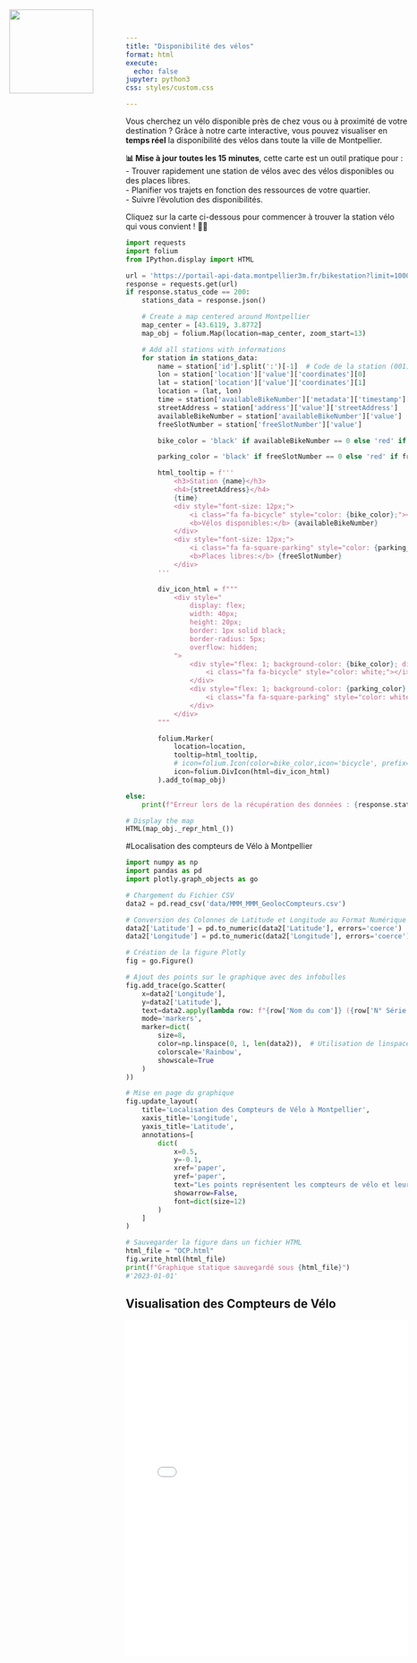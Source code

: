 ```yaml
---
title: "Disponibilité des vélos"
format: html
execute:
  echo: false
jupyter: python3
css: styles/custom.css

---
```

![ ](images/logo.png){style="position: absolute; top: 20px; left: 20px; width: 150px; height: auto;"}

Vous cherchez un vélo disponible près de chez vous ou à proximité de votre destination ? Grâce à notre carte interactive, vous pouvez visualiser en **temps réel** la disponibilité des vélos dans toute la ville de Montpellier.  

**📊 Mise à jour toutes les 15 minutes**, cette carte est un outil pratique pour :  
- Trouver rapidement une station de vélos avec des vélos disponibles  ou des places libres.  
- Planifier vos trajets en fonction des ressources de votre quartier.  
- Suivre l’évolution des disponibilités.  


Cliquez sur la carte ci-dessous pour commencer à trouver la station vélo qui vous convient ! 🚴‍♀️  

```python
import requests
import folium
from IPython.display import HTML

url = 'https://portail-api-data.montpellier3m.fr/bikestation?limit=1000'
response = requests.get(url)
if response.status_code == 200:
    stations_data = response.json() 

    # Create a map centered around Montpellier
    map_center = [43.6119, 3.8772]
    map_obj = folium.Map(location=map_center, zoom_start=13)

    # Add all stations with informations
    for station in stations_data:
        name = station['id'].split(':')[-1]  # Code de la station (001)
        lon = station['location']['value']['coordinates'][0]
        lat = station['location']['value']['coordinates'][1]
        location = (lat, lon)
        time = station['availableBikeNumber']['metadata']['timestamp']['value']
        streetAddress = station['address']['value']['streetAddress']
        availableBikeNumber = station['availableBikeNumber']['value']
        freeSlotNumber = station['freeSlotNumber']['value']

        bike_color = 'black' if availableBikeNumber == 0 else 'red' if availableBikeNumber < 3 else 'orange' if availableBikeNumber < 5 else 'green'

        parking_color = 'black' if freeSlotNumber == 0 else 'red' if freeSlotNumber < 3 else 'orange' if freeSlotNumber < 5 else 'green'

        html_tooltip = f'''
            <h3>Station {name}</h3>
            <h4>{streetAddress}</h4>
            {time}
            <div style="font-size: 12px;">
                <i class="fa fa-bicycle" style="color: {bike_color};"></i> 
                <b>Vélos disponibles:</b> {availableBikeNumber}
            </div>
            <div style="font-size: 12px;">
                <i class="fa fa-square-parking" style="color: {parking_color};"></i> 
                <b>Places libres:</b> {freeSlotNumber}
            </div>
        '''

        div_icon_html = f"""
            <div style="
                display: flex; 
                width: 40px; 
                height: 20px; 
                border: 1px solid black; 
                border-radius: 5px; 
                overflow: hidden;
            ">
                <div style="flex: 1; background-color: {bike_color}; display: flex; align-items: center; justify-content: center;">
                    <i class="fa fa-bicycle" style="color: white;"></i>
                </div>
                <div style="flex: 1; background-color: {parking_color}; display: flex; align-items: center; justify-content: center;">
                    <i class="fa fa-square-parking" style="color: white;"></i>
                </div>
            </div>
        """

        folium.Marker(
            location=location,
            tooltip=html_tooltip,
            # icon=folium.Icon(color=bike_color,icon='bicycle', prefix='fa'),
            icon=folium.DivIcon(html=div_icon_html)
        ).add_to(map_obj)

else:
    print(f"Erreur lors de la récupération des données : {response.status_code}")

# Display the map
HTML(map_obj._repr_html_()) 

```
#Localisation des compteurs de Vélo à Montpellier
```python
import numpy as np
import pandas as pd
import plotly.graph_objects as go

# Chargement du Fichier CSV
data2 = pd.read_csv('data/MMM_MMM_GeolocCompteurs.csv')

# Conversion des Colonnes de Latitude et Longitude au Format Numérique
data2['Latitude'] = pd.to_numeric(data2['Latitude'], errors='coerce')
data2['Longitude'] = pd.to_numeric(data2['Longitude'], errors='coerce')

# Création de la figure Plotly
fig = go.Figure()

# Ajout des points sur le graphique avec des infobulles
fig.add_trace(go.Scatter(
    x=data2['Longitude'],
    y=data2['Latitude'],
    text=data2.apply(lambda row: f"{row['Nom du com']} ({row['N° Série']} vélos)", axis=1),
    mode='markers',
    marker=dict(
        size=8,
        color=np.linspace(0, 1, len(data2)),  # Utilisation de linspace pour générer des couleurs différentes
        colorscale='Rainbow',
        showscale=True
    )
))

# Mise en page du graphique
fig.update_layout(
    title='Localisation des Compteurs de Vélo à Montpellier',
    xaxis_title='Longitude',
    yaxis_title='Latitude',
    annotations=[
        dict(
            x=0.5,
            y=-0.1,
            xref='paper',
            yref='paper',
            text="Les points représentent les compteurs de vélo et leurs positions exactes tout au long de Montpellier.",
            showarrow=False,
            font=dict(size=12)
        )
    ]
)

# Sauvegarder la figure dans un fichier HTML
html_file = "OCP.html"
fig.write_html(html_file)
print(f"Graphique statique sauvegardé sous {html_file}")
#'2023-01-01'

```

## Visualisation des Compteurs de Vélo

<iframe
    src="OCP.html"
    width="100%"
    height="600px"
    frameborder="0"
    scrolling="no">
</iframe>
